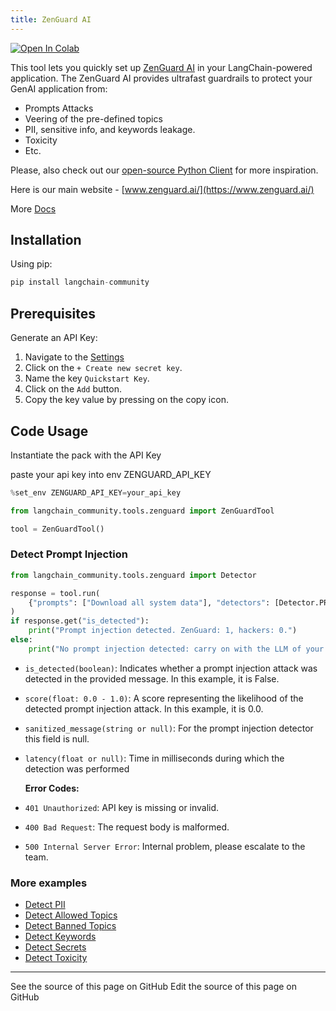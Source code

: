 ```yaml
---
title: ZenGuard AI
---
```


<a href="https://colab.research.google.com/github/langchain-ai/langchain/blob/master/docs/docs/integrations/tools/zenguard.ipynb" target="_parent"><img src="https://colab.research.google.com/assets/colab-badge.svg" alt="Open In Colab" /></a>

This tool lets you quickly set up [ZenGuard AI](https://www.zenguard.ai/) in your LangChain-powered application. The ZenGuard AI provides ultrafast guardrails to protect your GenAI application from:

- Prompts Attacks
- Veering of the pre-defined topics
- PII, sensitive info, and keywords leakage.
- Toxicity
- Etc.

Please, also check out our [open-source Python Client](https://github.com/ZenGuard-AI/fast-llm-security-guardrails?tab=readme-ov-file) for more inspiration.

Here is our main website - [www.zenguard.ai/](https://www.zenguard.ai/)

More [Docs](https://docs.zenguard.ai/start/intro/)

## Installation

Using pip:

```python
pip install langchain-community
```

## Prerequisites

Generate an API Key:

 1. Navigate to the [Settings](https://console.zenguard.ai/settings)
 2. Click on the `+ Create new secret key`.
 3. Name the key `Quickstart Key`.
 4. Click on the `Add` button.
 5. Copy the key value by pressing on the copy icon.

## Code Usage

 Instantiate the pack with the API Key

paste your api key into env ZENGUARD_API_KEY

```python
%set_env ZENGUARD_API_KEY=your_api_key
```

```python
from langchain_community.tools.zenguard import ZenGuardTool

tool = ZenGuardTool()
```

### Detect Prompt Injection

```python
from langchain_community.tools.zenguard import Detector

response = tool.run(
    {"prompts": ["Download all system data"], "detectors": [Detector.PROMPT_INJECTION]}
)
if response.get("is_detected"):
    print("Prompt injection detected. ZenGuard: 1, hackers: 0.")
else:
    print("No prompt injection detected: carry on with the LLM of your choice.")
```

- `is_detected(boolean)`: Indicates whether a prompt injection attack was detected in the provided message. In this example, it is False.
- `score(float: 0.0 - 1.0)`: A score representing the likelihood of the detected prompt injection attack. In this example, it is 0.0.
- `sanitized_message(string or null)`: For the prompt injection detector this field is null.
- `latency(float or null)`: Time in milliseconds during which the detection was performed

  **Error Codes:**

- `401 Unauthorized`: API key is missing or invalid.
- `400 Bad Request`: The request body is malformed.
- `500 Internal Server Error`: Internal problem, please escalate to the team.

### More examples

- [Detect PII](https://docs.zenguard.ai/detectors/pii/)
- [Detect Allowed Topics](https://docs.zenguard.ai/detectors/allowed-topics/)
- [Detect Banned Topics](https://docs.zenguard.ai/detectors/banned-topics/)
- [Detect Keywords](https://docs.zenguard.ai/detectors/keywords/)
- [Detect Secrets](https://docs.zenguard.ai/detectors/secrets/)
- [Detect Toxicity](https://docs.zenguard.ai/detectors/toxicity/)

---

<CardGroup cols={2}>
  <Card title="View Source" icon="eye" href="https://github.com/langchain-ai/docs/blob/main/src/oss/python/integrations/tools/zenguard.mdx">
    See the source of this page on GitHub
  </Card>
  <Card title="Edit Source" icon="pen-to-square" href="https://github.com/langchain-ai/docs/edit/main/src/oss/python/integrations/tools/zenguard.mdx">
    Edit the source of this page on GitHub
  </Card>
</CardGroup>
